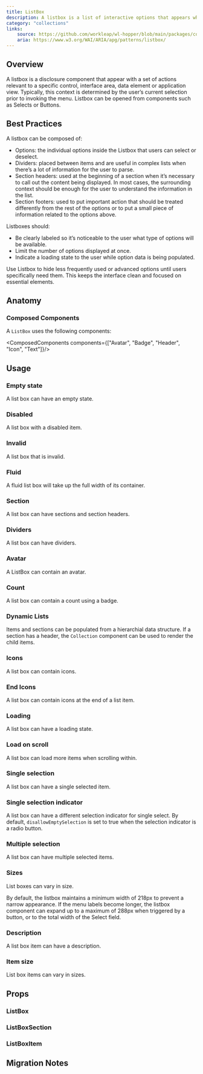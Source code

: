 ```yaml
---
title: ListBox
description: A listbox is a list of interactive options that appears when users interact with an element or perform a specific action.
category: "collections"
links:
    source: https://github.com/workleap/wl-hopper/blob/main/packages/components/src/list-box/src/ListBox.tsx
    aria: https://www.w3.org/WAI/ARIA/apg/patterns/listbox/
---
```


<Example src="list-box/docs/preview" isOpen />

## Overview

A listbox is a disclosure component that appear with a set of actions relevant to a specific control, interface area, data element or application view.
Typically, this context is determined by the user’s current selection prior to invoking the menu. Listbox can be opened from components such as Selects or Buttons.

## Best Practices

A listbox can be composed of:

- Options: the individual options inside the Listbox that users can select or deselect.
- Dividers: placed between items and are useful in complex lists when there’s a lot of information for the user to parse.
- Section headers: used at the beginning of a section when it’s necessary to call out the content being displayed. In most cases, the surrounding context should be enough for the user to understand the information in the list.
- Section footers: used to put important action that should be treated differently from the rest of the options or to put a small piece of information related to the options above.

Listboxes should:

- Be clearly labeled so it’s noticeable to the user what type of options will be available.
- Limit the number of options displayed at once.
- Indicate a loading state to the user while option data is being populated.

Use Listbox to hide less frequently used or advanced options until users specifically need them. This keeps the interface clean and focused on essential elements.

## Anatomy

### Composed Components

A `ListBox` uses the following components:

<ComposedComponents components={["Avatar", "Badge", "Header", "Icon", "Text"]}/>

## Usage

### Empty state

A list box can have an empty state.

<Example src="list-box/docs/empty" />

### Disabled

A list box with a disabled item.

<Example src="list-box/docs/disabled" />

### Invalid

A list box that is invalid.

<Example src="list-box/docs/invalid" />

### Fluid

A fluid list box will take up the full width of its container.

<Example src="list-box/docs/fluid" />

### Section

A list box can have sections and section headers.

<Example src="list-box/docs/section" />

### Dividers

A list box can have dividers.

<Example src="list-box/docs/divider" />

### Avatar

A ListBox can contain an avatar.

<Example src="list-box/docs/avatar" />

### Count

A list box can contain a count using a badge.

<Example src="list-box/docs/count" />

### Dynamic Lists

Items and sections can be populated from a hierarchial data structure.
If a section has a header, the `Collection` component can be used to render the child items.

<Example src="list-box/docs/dynamicLists" />

### Icons

A list box can contain icons.

<Example src="list-box/docs/icons" />

### End Icons

A list box can contain icons at the end of a list item.

<Example src="list-box/docs/endIcons" />

### Loading

A list box can have a loading state.

<Example src="list-box/docs/loading" />

### Load on scroll

A list box can load more items when scrolling within.

<Example src="list-box/docs/loadOnScroll" />

### Single selection

A list box can have a single selected item.

<Example src="list-box/docs/selection" />

### Single selection indicator

A list box can have a different selection indicator for single select.
By default, `disallowEmptySelection` is set to true when the selection indicator is a radio button.

<Example src="list-box/docs/selectionIndicator" />

### Multiple selection

A list box can have multiple selected items.

<Example src="list-box/docs/multipleSelected" />

### Sizes

List boxes can vary in size.

By default, the listbox maintains a minimum width of 218px to prevent a narrow appearance.
If the menu labels become longer, the listbox component can expand up to a maximum of 288px when triggered by a button, or to the total width of the Select field.

<Example src="list-box/docs/size" />

### Description

A list box item can have a description.

<Example src="list-box/docs/description" />

### Item size

List box items can vary in sizes.

<Example src="list-box/docs/multipleSizes" />

## Props

### ListBox

<PropTable component="ListBox" />

### ListBoxSection

<PropTable component="ListBoxSection" />

### ListBoxItem

<PropTable component="ListBoxItem" />

## Migration Notes

<MigrateGuide src="list-box/docs/migration-notes" />
